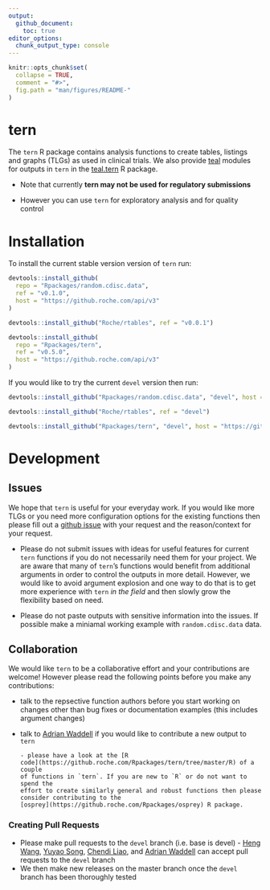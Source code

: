 ```yaml
---
output: 
  github_document:
    toc: true
editor_options: 
  chunk_output_type: console
---
```


<!-- README.md is generated from README.Rmd. Please edit that file -->

```r
knitr::opts_chunk$set(
  collapse = TRUE,
  comment = "#>",
  fig.path = "man/figures/README-"
)
```

# tern

The `tern` R package contains analysis functions to create tables, listings and
graphs (TLGs) as used in clinical trials. We also provide
[teal](https://github.roche.com/Rpackages/teal) modules for outputs in `tern` in
the [teal.tern](https://github.roche.com/Rpackages/teal.oncology) R package.

* Note that currently **tern may not be used for regulatory submissions**

* However you can use `tern` for exploratory analysis and for quality control

# Installation

To install the current stable version version of `tern` run:

```r
devtools::install_github(
  repo = "Rpackages/random.cdisc.data",
  ref = "v0.1.0", 
  host = "https://github.roche.com/api/v3"
)

devtools::install_github("Roche/rtables", ref = "v0.0.1")

devtools::install_github(
  repo = "Rpackages/tern",
  ref = "v0.5.0", 
  host = "https://github.roche.com/api/v3"
)
```

If you would like to try the current `devel` version then run:
```r
devtools::install_github("Rpackages/random.cdisc.data", "devel", host = "https://github.roche.com/api/v3")

devtools::install_github("Roche/rtables", ref = "devel")

devtools::install_github("Rpackages/tern", "devel", host = "https://github.roche.com/api/v3")
```


# Development

## Issues

We hope that `tern` is useful for your everyday work. If you would like more
TLGs or you need more configuration options for the existing functions then
please fill out a [github issue](https://github.roche.com/Rpackages/tern/issues)
with your request and the reason/context for your request.

* Please do not submit issues with ideas for useful features for current `tern`
functions if you do not necessarily need them for your project. We are aware
that many of `tern`'s functions would benefit from additional arguments in order
to control the outputs in more detail. However, we would like to avoid argument
explosion and one way to do that is to get more experience with `tern` *in the
field* and then slowly grow the flexibility based on need.

* Please do not paste outputs with sensitive information into the issues. If
possible make a miniamal working example with `random.cdisc.data` data.


## Collaboration

We would like `tern` to be a collaborative effort and your contributions are
welcome! However please read the following points before you make any
contributions:

* talk to the repsective function authors before you start working on changes
other than bug fixes or documentation examples (this includes argument changes)

* talk to [Adrian Waddell](mailto:adrian.waddell@roche.com) if you would like to
contribute a new output to `tern`
 
      - please have a look at the [R
      code](https://github.roche.com/Rpackages/tern/tree/master/R) of a couple
      of functions in `tern`. If you are new to `R` or do not want to spend the
      effort to create similarly general and robust functions then please
      consider contributing to the
      [osprey](https://github.roche.com/Rpackages/osprey) R package.

### Creating Pull Requests

* Please make pull requests to the `devel` branch (i.e. base is devel)
      - [Heng Wang](mailto:wang.heng@gene.com), [Yuyao
      Song](mailto:yuyao.song@roche.com), [Chendi
      Liao](mailto:chendi.liao@roche.com), and [Adrian
      Waddell](mailto:adrian.waddell@roche.com) can accept pull requests to the
      `devel` branch
* We then make new releases on the master branch once the `devel` branch has
been thoroughly tested


[ghs]: http://pages.github.roche.com/Rpackages/tern